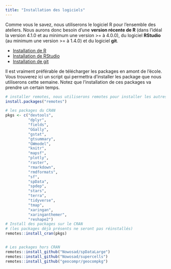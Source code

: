 ```yaml
---
title: "Installation des logiciels"
---
```



Comme vous le savez, nous utiliserons le logiciel R pour l'ensemble des ateliers. Nous aurons donc besoin d'une **version récente de R** (dans l'idéal la version 4.1.0 et au minimum une version >= à 4.0.0), du logiciel **RStudio** (au minimum une version >= à 1.4.0) et du logiciel **git**.

-   [Installation de R](https://cran.r-project.org/)
-   [Installation de RStudio](https://www.rstudio.com/products/rstudio/download/#download)
-   [Installation de git](https://git-scm.com/book/fr/v2/D%C3%A9marrage-rapide-Installation-de-Git)

Il est vraiment préférable de télécharger les packages en amont de l'école. Vous trouverez ici un script qui permettra d'installer les package que nous utiliserons cette semaine. Notez que l'installation de ces packages va prendre un certain temps.


```r
# installer remotes, nous utiliserons remotes pour installer les autres packages
install.packages("remotes")

# les packages du CRAN
pkgs <- c("devtools",
          "dplyr", 
          "fields",
          "GGally", 
          "gstat", 
          "gtsummary", 
          "GWmodel", 
          "knitr", 
          "mapsf", 
          "plotly",
          "raster",
          "rmarkdown", 
          "rmdformats",
          "sf",
          "spData",
          "spdep", 
          "stars",
          "terra", 
          "tidyverse", 
          "tmap",
          "xaringan", 
          "xaringanthemer",
          "reshape2")
# Install des packages sur le CRAN
# (les packages déjà présents ne seront pas réinstallés)
remotes::install_cran(pkgs)


# Les packages hors CRAN
remotes::install_github("Nowosad/spDataLarge")
remotes::install_github("Nowosad/supercells")
remotes::install_github("geocompr/geocompkg")
```
